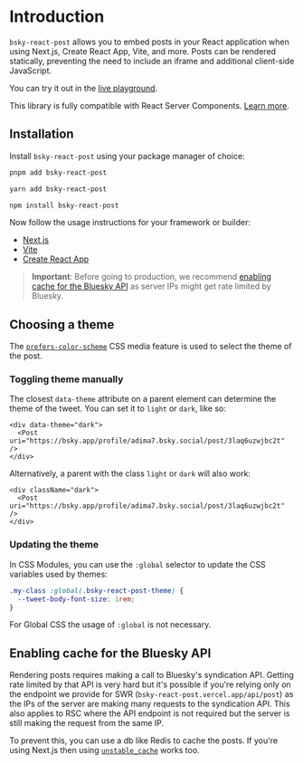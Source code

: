 # Introduction

`bsky-react-post` allows you to embed posts in your React application when using Next.js, Create React App, Vite, and more. Posts can be rendered statically, preventing the need to include an iframe and additional client-side JavaScript.

You can try it out in the [live playground](/playground).

This library is fully compatible with React Server Components. [Learn more](https://nextjs.org/docs/getting-started/react-essentials#server-components).

## Installation

Install `bsky-react-post` using your package manager of choice:

```bash
pnpm add bsky-react-post
```

```bash
yarn add bsky-react-post
```

```bash
npm install bsky-react-post
```

Now follow the usage instructions for your framework or builder:

- [Next.js](/next)
- [Vite](/vite)
- [Create React App](/create-react-app)

> **Important**: Before going to production, we recommend [enabling cache for the Bluesky API](#enabling-cache-for-the-bluesky-api) as server IPs might get rate limited by Bluesky.

## Choosing a theme

The [`prefers-color-scheme`](https://developer.mozilla.org/en-US/docs/Web/CSS/@media/prefers-color-scheme) CSS media feature is used to select the theme of the post.

### Toggling theme manually

The closest `data-theme` attribute on a parent element can determine the theme of the tweet. You can set it to `light` or `dark`, like so:

```tsx
<div data-theme="dark">
  <Post uri="https://bsky.app/profile/adima7.bsky.social/post/3laq6uzwjbc2t" />
</div>
```

Alternatively, a parent with the class `light` or `dark` will also work:

```tsx
<div className="dark">
  <Post uri="https://bsky.app/profile/adima7.bsky.social/post/3laq6uzwjbc2t" />
</div>
```

### Updating the theme

In CSS Modules, you can use the `:global` selector to update the CSS variables used by themes:

```css
.my-class :global(.bsky-react-post-theme) {
  --tweet-body-font-size: 1rem;
}
```

For Global CSS the usage of `:global` is not necessary.

## Enabling cache for the Bluesky API

Rendering posts requires making a call to Bluesky's syndication API. Getting rate limited by that API is very hard but it's possible if you're relying only on the endpoint we provide for SWR (`bsky-react-post.vercel.app/api/post`) as the IPs of the server are making many requests to the syndication API. This also applies to RSC where the API endpoint is not required but the server is still making the request from the same IP.

To prevent this, you can use a db like Redis to cache the posts. If you're using Next.js then using [`unstable_cache`](/next#enabling-cache) works too.
